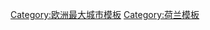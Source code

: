 <noinclude>
{{noteTA
|1=zh-hans:弗里斯兰; zh-hant:菲士蘭;
|2=zh-hans:海尔德兰; zh-hant:海爾德蘭;
|3=zh-hans:弗莱福兰; zh-hant:弗萊福蘭; zh-tw:夫利佛蘭;
|4=zh-hans:艾瑟尔; zh-hant:愛塞; zh-tw:愛塞;
|5=zh-hans:奈梅亨; zh-hk:尼美根;zh-tw:奈梅亨;
|6=zh-hans:布拉班特; zh-hant:布拉邦
|7=zh-cn:艾恩德霍芬;zh-hk:燕豪芬;zh-tw:恩荷芬;zh-mo:燕豪芬;
|8=zh-cn:乌得勒支; zh-hk:烏德勒支; zh-tw:烏特勒支;
}}
</noinclude>

{{Largest cities
| name         = 荷蘭城市排名
| country      = 荷蘭
| stat_ref     = [[荷蘭中央統計局]]（2020年）<ref>{{cite web|url=https://opendata.cbs.nl/statline/#/CBS/nl/dataset/37230ned/table?ts=1574365385886|title=CBS Statline|website=opendata.cbs.nl}}</ref>
| list_by_pop  = 
| class        = nav
| div_name     = 省份
| div_link     =
| kind = 城市

|city_1 = 阿姆斯特丹
|div_1 =  北荷蘭省
|pop_1 = 872,680
|img_1 = Amsterdam Westerkerk Blick vom Turm 15.jpg

|city_2 = 鹿特丹
|div_2 = 南荷蘭省
|pop_2 = 650,711
|img_2 = Rotterdam (6970397299).jpg

|city_3 = 海牙
|div_3 = 南荷蘭省
|pop_3 = 544,766
|img_3 = Den Haag Skyline 1.jpg

|city_4 = 烏特勒支
|div_4 = 烏特勒支省
|pop_4 = 357,179
|img_4 = DomtorenUitzichtIn2009.jpg

|city_5 = 恩荷芬
|div_5 = 北布拉邦省
|pop_5 = 234,235
|img_5 = 

|city_6 = 格羅寧根
|div_6 = 格羅寧根省
|pop_6 = 232,826
|img_6 = 

|city_7 = 蒂爾堡
|div_7 = 北布拉邦省
|pop_7 = 219,632
|img_7 = 

|city_8 = 阿爾梅勒
|div_8 = 夫利佛蘭省
|pop_8 = 211,514
|img_8 = 

|city_9 = 布雷達	
|div_9 = 北布拉邦省
|pop_9 = 184,403
|img_9 = 

|city_10 = 奈梅亨	
|div_10 = 海爾德蘭省
|pop_10 = 177,818
|img_10 = 

|city_11 = 阿珀爾多倫
|div_11 = 海爾德蘭省
|pop_11 = 163,706
|img_11 = 

|city_12 = 哈勒姆
|div_12 = 北荷蘭省
|pop_12 = 162,864
|img_12 = 

|city_13 = 阿納姆
|div_13 = 海爾德蘭省
|pop_13 = 161,260
|img_13 = 

|city_14 = 恩斯赫德
|div_14 = 上愛塞省
|pop_14 = 159,934
|img_14 = 

|city_15 = 阿默斯福特
|div_15 = 烏特勒支省
|pop_15 = 157,286
|img_15 = 
  
|city_16 = 贊斯塔德	
|div_16 = 北荷蘭省
|pop_16 = 156,703
|img_16 = 

|city_17 = 哈萊默梅爾	
|div_17 = 北荷蘭省
|pop_17 = 155,770
|img_17 = 

|city_18 = 斯海爾托亨博斯	
|div_18 =  北布拉邦省
|pop_18 = 154,989
|img_18 = 

|city_19 = 茲沃勒	
|div_19 = 上愛塞省
|pop_19 = 128,617
|img_19 = 

|city_20 = 萊頓	
|div_20 =  南荷蘭省
|pop_20 = 125,434
|img_20 = 

}}

<noinclude>
[[Category:欧洲最大城市模板]]
[[Category:荷兰模板]]
<references/>
</noinclude>